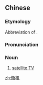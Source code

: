 {{also|卫视}}
==Chinese==
{{zh-forms|s=卫视}}

===Etymology===
Abbreviation of {{zh-l|衛星電視}}.

===Pronunciation===
{{zh-pron
|m=wèishì
|c=wai6 si6
|mn=qz,xm,zz:ōe-sī
|cat=n
}}

===Noun===
{{zh-noun}}

# [[satellite TV]]

[[zh:衛視]]